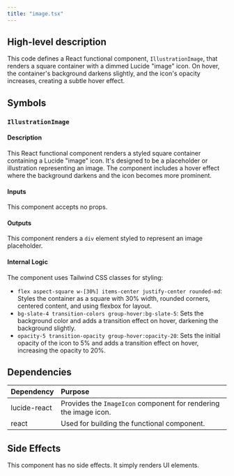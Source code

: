```yaml
---
title: "image.tsx"
---
```


## High-level description
This code defines a React functional component, `IllustrationImage`, that renders a square container with a dimmed Lucide "image" icon. On hover, the container's background darkens slightly, and the icon's opacity increases, creating a subtle hover effect.

## Symbols

### `IllustrationImage`
#### Description
This React functional component renders a styled square container containing a Lucide "image" icon. It's designed to be a placeholder or illustration representing an image. The component includes a hover effect where the background darkens and the icon becomes more prominent.

#### Inputs
This component accepts no props.

#### Outputs
This component renders a `div` element styled to represent an image placeholder.

#### Internal Logic
The component uses Tailwind CSS classes for styling:
- `flex aspect-square w-[30%] items-center justify-center rounded-md`: Styles the container as a square with 30% width, rounded corners, centered content, and using flexbox for layout.
- `bg-slate-4 transition-colors group-hover:bg-slate-5`: Sets the background color and adds a transition effect on hover, darkening the background slightly.
- `opacity-5 transition-opacity group-hover:opacity-20`: Sets the initial opacity of the icon to 5% and adds a transition effect on hover, increasing the opacity to 20%.

## Dependencies
| Dependency | Purpose |
|:-----------|:--------|
| lucide-react | Provides the `ImageIcon` component for rendering the image icon. |
| react | Used for building the functional component. |

## Side Effects
This component has no side effects. It simply renders UI elements.
